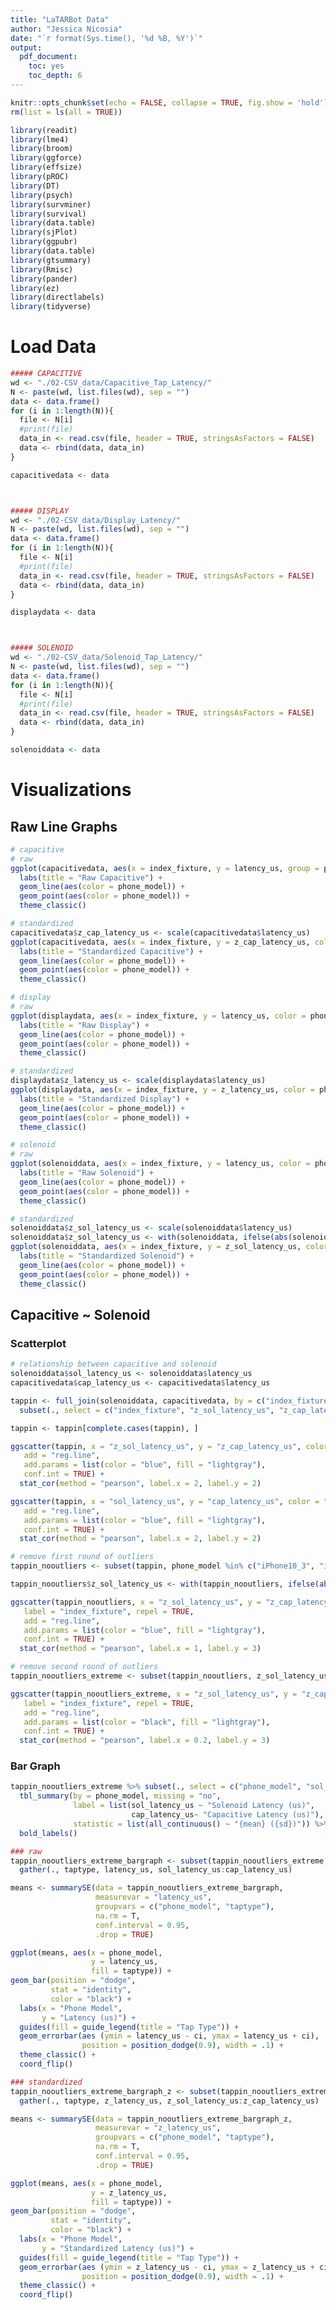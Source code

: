 ```yaml
---
title: "LaTARBot Data"
author: "Jessica Nicosia"
date: "`r format(Sys.time(), '%d %B, %Y')`"
output: 
  pdf_document:
    toc: yes
    toc_depth: 6
---
```


```r
knitr::opts_chunk$set(echo = FALSE, collapse = TRUE, fig.show = 'hold')
rm(list = ls(all = TRUE))
```

```r
library(readit)
library(lme4)
library(broom)
library(ggforce)
library(effsize)
library(pROC)
library(DT)
library(psych)
library(survminer)
library(survival)
library(data.table)
library(sjPlot)
library(ggpubr)
library(data.table)
library(gtsummary)
library(Rmisc)
library(pander)
library(ez)
library(directlabels)
library(tidyverse)
```

# Load Data
```r
##### CAPACITIVE
wd <- "./02-CSV_data/Capacitive_Tap_Latency/"
N <- paste(wd, list.files(wd), sep = "")
data <- data.frame()
for (i in 1:length(N)){
  file <- N[i]
  #print(file)
  data_in <- read.csv(file, header = TRUE, stringsAsFactors = FALSE)
  data <- rbind(data, data_in)
}

capacitivedata <- data



##### DISPLAY
wd <- "./02-CSV_data/Display_Latency/"
N <- paste(wd, list.files(wd), sep = "")
data <- data.frame()
for (i in 1:length(N)){
  file <- N[i]
  #print(file)
  data_in <- read.csv(file, header = TRUE, stringsAsFactors = FALSE)
  data <- rbind(data, data_in)
}

displaydata <- data



##### SOLENOID
wd <- "./02-CSV_data/Solenoid_Tap_Latency/"
N <- paste(wd, list.files(wd), sep = "")
data <- data.frame()
for (i in 1:length(N)){
  file <- N[i]
  #print(file)
  data_in <- read.csv(file, header = TRUE, stringsAsFactors = FALSE)
  data <- rbind(data, data_in)
}

solenoiddata <- data
```

# Visualizations
## Raw Line Graphs
```r
# capacitive
# raw
ggplot(capacitivedata, aes(x = index_fixture, y = latency_us, group = phone_model, color = phone_model)) +
  labs(title = "Raw Capacitive") +
  geom_line(aes(color = phone_model)) +
  geom_point(aes(color = phone_model)) +
  theme_classic() 

# standardized
capacitivedata$z_cap_latency_us <- scale(capacitivedata$latency_us)
ggplot(capacitivedata, aes(x = index_fixture, y = z_cap_latency_us, color = phone_model)) +
  labs(title = "Standardized Capacitive") +
  geom_line(aes(color = phone_model)) +
  geom_point(aes(color = phone_model)) + 
  theme_classic()

# display
# raw
ggplot(displaydata, aes(x = index_fixture, y = latency_us, color = phone_model)) +
  labs(title = "Raw Display") +
  geom_line(aes(color = phone_model)) +
  geom_point(aes(color = phone_model)) + 
  theme_classic()

# standardized
displaydata$z_latency_us <- scale(displaydata$latency_us)
ggplot(displaydata, aes(x = index_fixture, y = z_latency_us, color = phone_model)) +
  labs(title = "Standardized Display") +
  geom_line(aes(color = phone_model)) +
  geom_point(aes(color = phone_model)) + 
  theme_classic()

# solenoid
# raw
ggplot(solenoiddata, aes(x = index_fixture, y = latency_us, color = phone_model)) +
  labs(title = "Raw Solenoid") +
  geom_line(aes(color = phone_model)) +
  geom_point(aes(color = phone_model)) + 
  theme_classic()

# standardized
solenoiddata$z_sol_latency_us <- scale(solenoiddata$latency_us)
solenoiddata$z_sol_latency_us <- with(solenoiddata, ifelse(abs(solenoiddata$z_sol_latency_us) > 3, NA, solenoiddata$z_sol_latency_us))
ggplot(solenoiddata, aes(x = index_fixture, y = z_sol_latency_us, color = phone_model)) +
  labs(title = "Standardized Solenoid") +
  geom_line(aes(color = phone_model)) +
  geom_point(aes(color = phone_model)) + 
  theme_classic()

```
## Capacitive ~ Solenoid
### Scatterplot
```r
# relationship between capacitive and solenoid
solenoiddata$sol_latency_us <- solenoiddata$latency_us
capacitivedata$cap_latency_us <- capacitivedata$latency_us

tappin <- full_join(solenoiddata, capacitivedata, by = c("index_fixture", "phone_model")) %>% 
  subset(., select = c("index_fixture", "z_sol_latency_us", "z_cap_latency_us", "sol_latency_us", "cap_latency_us", "phone_model")) 

tappin <- tappin[complete.cases(tappin), ]

ggscatter(tappin, x = "z_sol_latency_us", y = "z_cap_latency_us", color = "phone_model",
   add = "reg.line",
   add.params = list(color = "blue", fill = "lightgray"),
   conf.int = TRUE) +
  stat_cor(method = "pearson", label.x = 2, label.y = 2)

ggscatter(tappin, x = "sol_latency_us", y = "cap_latency_us", color = "phone_model",
   add = "reg.line",
   add.params = list(color = "blue", fill = "lightgray"),
   conf.int = TRUE) +
  stat_cor(method = "pearson", label.x = 2, label.y = 2)

# remove first round of outliers
tappin_nooutliers <- subset(tappin, phone_model %in% c("iPhone10_3", "iPhone10_4", "iPhone11_2", "iPhone11_8", "iPhone12_1", "Motorola moto g stylus (XT2115DL)", "Samsung SM-A305G", "Samsung SM-A325M", "Samsung SM-G960U", "Samsung SM-S111DL")) 

tappin_nooutliers$z_sol_latency_us <- with(tappin_nooutliers, ifelse(abs(tappin_nooutliers$z_sol_latency_us) > 3, NA, tappin_nooutliers$z_sol_latency_us))

ggscatter(tappin_nooutliers, x = "z_sol_latency_us", y = "z_cap_latency_us", color = "phone_model",
   label = "index_fixture", repel = TRUE,
   add = "reg.line",
   add.params = list(color = "blue", fill = "lightgray"),
   conf.int = TRUE) +
  stat_cor(method = "pearson", label.x = 1, label.y = 3)

# remove second round of outliers
tappin_nooutliers_extreme <- subset(tappin_nooutliers, z_sol_latency_us < 0.8)

ggscatter(tappin_nooutliers_extreme, x = "z_sol_latency_us", y = "z_cap_latency_us", color = "phone_model",
   label = "index_fixture", repel = TRUE,
   add = "reg.line",
   add.params = list(color = "black", fill = "lightgray"),
   conf.int = TRUE) +
  stat_cor(method = "pearson", label.x = 0.2, label.y = 3)
```

### Bar Graph
```r
tappin_nooutliers_extreme %>% subset(., select = c("phone_model", "sol_latency_us", "cap_latency_us")) %>%
  tbl_summary(by = phone_model, missing = "no",
              label = list(sol_latency_us ~ "Solenoid Latency (us)", 
                           cap_latency_us~ "Capacitive Latency (us)"),
              statistic = list(all_continuous() ~ "{mean} ({sd})")) %>%
  bold_labels()

### raw
tappin_nooutliers_extreme_bargraph <- subset(tappin_nooutliers_extreme, select = c("index_fixture", "sol_latency_us", "cap_latency_us", "phone_model")) %>%
  gather(., taptype, latency_us, sol_latency_us:cap_latency_us)

means <- summarySE(data = tappin_nooutliers_extreme_bargraph,
                   measurevar = "latency_us",
                   groupvars = c("phone_model", "taptype"),
                   na.rm = T,
                   conf.interval = 0.95,
                   .drop = TRUE)

ggplot(means, aes(x = phone_model,
                  y = latency_us, 
                  fill = taptype)) +
geom_bar(position = "dodge",
         stat = "identity",
         color = "black") +
  labs(x = "Phone Model",
       y = "Latency (us)") +
  guides(fill = guide_legend(title = "Tap Type")) +
  geom_errorbar(aes (ymin = latency_us - ci, ymax = latency_us + ci),
                position = position_dodge(0.9), width = .1) +
  theme_classic() +
  coord_flip()

### standardized
tappin_nooutliers_extreme_bargraph_z <- subset(tappin_nooutliers_extreme, select = c("index_fixture", "z_sol_latency_us", "z_cap_latency_us", "phone_model")) %>%
  gather(., taptype, z_latency_us, z_sol_latency_us:z_cap_latency_us)

means <- summarySE(data = tappin_nooutliers_extreme_bargraph_z,
                   measurevar = "z_latency_us",
                   groupvars = c("phone_model", "taptype"),
                   na.rm = T,
                   conf.interval = 0.95,
                   .drop = TRUE)

ggplot(means, aes(x = phone_model,
                  y = z_latency_us, 
                  fill = taptype)) +
geom_bar(position = "dodge",
         stat = "identity",
         color = "black") +
  labs(x = "Phone Model",
       y = "Standardized Latency (us)") +
  guides(fill = guide_legend(title = "Tap Type")) +
  geom_errorbar(aes (ymin = z_latency_us - ci, ymax = z_latency_us + ci),
                position = position_dodge(0.9), width = .1) +
  theme_classic() +
  coord_flip()
```










